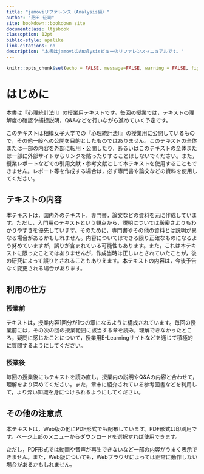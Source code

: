 ```yaml
--- 
title: "jamoviリファレンス（Analysis編）"
author: "芝田 征司"
site: bookdown::bookdown_site
documentclass: ltjsbook
classoption: 12pt
biblio-style: apalike
link-citations: no
description: "本書はjamoviのAnalysisビューのリファレンスマニュアルです。"
---
```


```r
knitr::opts_chunk$set(echo = FALSE, message=FALSE, warning = FALSE, fig.align = 'center', out.width='80%')
```

# はじめに {-}
本書は『心理統計法II』の授業用テキストです。毎回の授業では，テキストの理解度の確認や捕捉説明，Q&Aなどを行いながら進めていく予定です。

このテキストは相模女子大学での『心理統計法II』の授業用に公開しているもので，その他一般への公開を目的としたものではありません。このテキストの全体または一部の内容を外部に転用・公開したり，あるいはこのテキストの全体または一部に外部サイトからリンクを貼ったりすることはしないでください。また，授業レポートなどでの引用文献・参考文献として本テキストを使用することもできません。レポート等を作成する場合は，必ず専門書や論文などの資料を使用してください。

## テキストの内容 {-}
本テキストは，国内外のテキスト，専門書，論文などの資料を元に作成しています。ただし，入門用のテキストという観点から，説明については厳密さよりもわかりやすさを優先しています。そのために，専門書やその他の資料とは説明が異なる場合があるかもしれません。内容についてはできる限り正確なものになるよう努めていますが，誤りが含まれている可能性もあります。また，これは本テキストに限ったことではありませんが，作成当時は正しいとされていたことが，後の研究によって誤りとされることもありえます。本テキストの内容は，今後予告なく変更される場合があります。


## 利用の仕方 {-}
### 授業前 {-}
テキストは，授業内容1回分が1つの章になるように構成されています。毎回の授業前には，その次の回の授業範囲に該当する章を読み，理解できなかったところ，疑問に感じたことについて，授業用E-Learningサイトなどを通じて積極的に質問するようにしてください。

### 授業後 {-}
毎回の授業後にもテキストを読み直し，授業内の説明やQ&Aの内容と合わせて，理解をより深めてください。また，章末に紹介されている参考図書などを利用して，より深い知識を身につけられるようにしてください。

## その他の注意点 {-}
本テキストは，Web版の他にPDF形式でも配布しています。PDF形式は印刷用です。ページ上部のメニューからダウンロードを選択すれば使用できます。

ただし，PDF形式では動画や音声が再生できないなど一部の内容がうまく表示できません。また，Web版についても，Webブラウザによっては正常に動作しない場合があるかもしれません。
